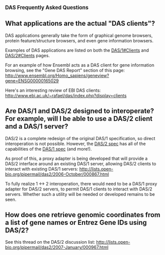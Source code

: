 
<big>'''DAS Frequently Asked Questions'''</big>


== What applications are the actual "DAS clients"? ==

DAS applications generally take the form of graphical genome browsers,
protein feature/structure browsers, and even gene information browsers.

Examples of DAS applications are listed on both the [[DAS/1#Clients]] and [[DAS/2#Clients]] pages.

For an example of how Ensembl acts as a DAS client for gene information
browsing, see the "Gene DAS Report" section of this page:
http://www.ensembl.org/Homo_sapiens/geneview?gene=ENSG00000165029

Here's an interesting review of EBI DAS clients:
http://www.ebi.ac.uk/~rafael/das/index.php?display=clients

== Are DAS/1 and DAS/2 designed to interoperate? For example, will I be able to use a DAS/2 client and a DAS/1 server? ==

DAS/2 is a complete redesign of the original DAS/1 specification, so direct interoperation is not
possible. However, the [http://biodas.org/documents/das2/das2_protocol.html DAS/2 spec] has all of the capabilities of the [http://www.biodas.org/documents/spec.html DAS/1 spec] (and more!).

As proof of this, a proxy adapter is being developed that will provide a DAS/2 interface 
around an existing DAS/1 server, allowing DAS/2
clients to interact with existing DAS/1 servers:
http://lists.open-bio.org/pipermail/das2/2006-October/000867.html

To fully realize 1 <-> 2 interoperation, there would need to be a
DAS/1 proxy adapter for DAS/2 servers, to permit DAS/1 clients to interact
with DAS/2 servers. Whether such a utility will be needed or developed remains to be seen.

== How does one retrieve genomic coordinates from a list of gene names or Entrez Gene IDs using DAS/2? ==

See this thread on the DAS/2 discussion list: http://lists.open-bio.org/pipermail/das2/2007-January/000967.html